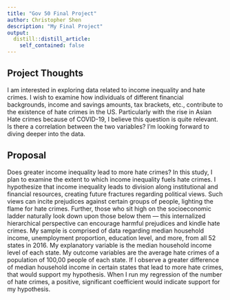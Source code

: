 ```yaml
---
title: "Gov 50 Final Project"
author: Christopher Shen
description: "My Final Project"
output:
  distill::distill_article:
    self_contained: false
---
```




## Project Thoughts

I am interested in exploring data related to income inequality and hate crimes. I wish to examine how individuals of different financial backgrounds, income and savings amounts, tax brackets, etc., contribute to the existence of hate crimes in the US. Particularly with the rise in Asian Hate crimes because of COVID-19, I believe this question is quite relevant. Is there a correlation between the two variables? I'm looking forward to diving deeper into the data.

## Proposal

Does greater income inequality lead to more hate crimes? In this study, I plan to examine the extent to which income inequality fuels hate crimes. I hypothesize that income inequality leads to division along institutional and financial resources, creating future fractures regarding political views. Such views can incite prejudices against certain groups of people, lighting the flame for hate crimes. Further, those who sit high on the socioeconomic ladder naturally look down upon those below them — this internalized hierarchical perspective can encourage harmful prejudices and kindle hate crimes. My sample is comprised of data regarding median household income, unemployment proportion, education level, and more, from all 52 states in 2016. My explanatory variable is the median household income level of each state. My outcome variables are the average hate crimes of a population of 100,00 people of each state. If I observe a greater difference of median household income in certain states that lead to more hate crimes, that would support my hypothesis. When I run my regression of the number of hate crimes, a positive, significant coefficient would indicate support for my hypothesis.



